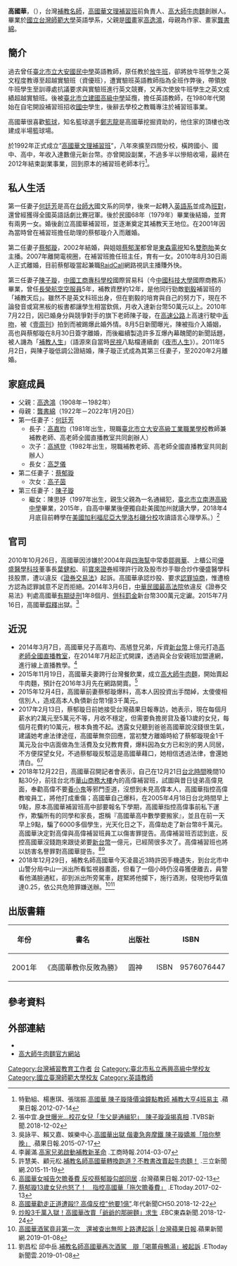 {{Infobox_officeholder
| name = 高國華
| image name =
| width = 
| period =
| sex = 男  
| nationality = {{ROC}}
| date of birth = {{birth date and age|1956|1|23}}
| party = 
| place of birth = {{ROC|臺灣省}}[[臺北市|臺北市]]
| spouse = {{marriage|何廷芳|1979|2002|reason=divorced}}<br>{{marriage|[[蔡郁璇|蔡郁璇]]|2002|2010|reason=divorced}}<br>{{marriage|陳子璇|2011|2020|reason=divorced}}
| parents = [[高逸鴻|高逸鴻]]（父）<br>[[龔書綿|龔書綿]]（母）
| children = 高嘉均（子）<br>[[高馗登|高馗登]]（子）<br>高芝儀（女）<br>高子茵（女）<br>陳思妤（繼女）
| relatives =
| educate = 
*[[國立台灣師範大學|國立台灣師範大學]]英語學系[[學士|學士]]
| past = 
*[[臺北市立大安國民中學|臺北市立大安國民中學]]英語教師
*高國華文理補習班創辦人（1992年－2012年）
*高大師牛肉麵創辦人
| work = 
*高國華教你反敗為勝
}}

'''高國華'''，（{{bd|1956年|1月23日}}），台灣[[補教名師|補教名師]]，[[高國華文理補習班|高國華文理補習班]]前負責人、[[高大師牛肉麵|高大師牛肉麵]]創辦人。畢業於[[國立台灣師範大學|國立台灣師範大學]]英語學系，父親是[[國畫|國畫]]家[[高逸鴻|高逸鴻]]，母親為作家、畫家[[龔書綿|龔書綿]]。

== 簡介 ==
過去曾任[[臺北市立大安國民中學|臺北市立大安國民中學]]英語教師，原任教於[[放牛班|放牛班]]，卻將放牛班學生之英文程度教導至超越實驗班（資優班），遭實驗班英語教師指為全班作弊後，帶領放牛班學生至訓導處抗議要求與實驗班進行英文競賽，又再次使放牛班學生之英文成績超越實驗班。後被[[臺北市立建國高級中學|臺北市立建國高級中學]]延攬，擔任英語教師，在1980年代開始在自宅開設補習班招收[[初級中學|國中]]學生，後辭去學校之教職專注於補習班事業。

高國華很喜歡[[籃球|籃球]]，知名籃球選手[[鄭志龍|鄭志龍]]是高國華挖掘資助的，他住家的頂樓也改建成半場籃球場。

於1992年正式成立“[[高國華文理補習班|高國華文理補習班]]”，八年來擴至四間分校，橫跨國小、國中、高中，年收入達數億元新台幣。亦曾開設副業，不過多半以慘賠收場，最終在2012年結束副業事業，回到原本的補習班老師本行<ref>特勤組、楊惠琪、張瑞振.[https://tw.entertainment.appledaily.com/daily/20120714/34367682/ 高國華 陳子璇降價淪鐘點教師 補教大亨4班易主] {{Wayback|url=https://tw.entertainment.appledaily.com/daily/20120714/34367682/ |date=20180803200952 }}.蘋果日報.2012-07-14</ref>。

==私人生活==

第一任妻子[[何廷芳|何廷芳]]是高在[[台師大|台師大]]國文系的同學，後來一起轉入[[英文系|英語系]]並成為[[班對|班對]]，還曾經獲得全國英語話劇比賽冠軍。後於民國68年（1979年）畢業後結婚，並育有兩男一女。婚後創立高國華補習班，並逐漸奠定其補教天王地位。在2001年因為當時曾在補習班擔任助理的蔡郁璇介入而離婚。

第二任妻子[[蔡郁璇|蔡郁璇]]，2002年結婚，與姐姐[[蔡郁潔|蔡郁潔]]都曾是[[東森電視|東森電視]]知名[[雙胞胎|雙胞胎]]美女主播。2007年離開電視圈，在補習班擔任班主任，育有一女。2010年8月30日兩人正式離婚，目前蔡郁璇當起兼職[[RaidCall|RaidCall]]網路視訊主播賺外快。

第三任妻子[[陳子璇|陳子璇]]，[[中國工商專科學校|中國工商專科學校]]國際貿易科（今[[中國科技大學_(台灣)|中國科技大學]]國際商務系）畢業，曾任[[長榮航空|長榮航空]][[空服員|空服員]]5年，補教資歷約12年，是他同行勁敵[[劉毅|劉毅]]補習班的「補教天后」。雖然不是英文科班出身，但在劉毅的培育與自己的努力下，現在不論發音或寫黑板的板書都讓學生相當欽佩，月收入達新台幣50萬元以上。2010年7月22日，因已婚身分與競爭對手的旗下老師陳子璇，在[[高速公路|高速公路]]上高速行駛中[[舌吻|舌吻]]，被《[[壹週刊_(台灣)|壹周刊]]》拍到而被踢爆此婚外情。8月5日新聞曝光，陳被指介入婚姻，高也與蔡郁璇在8月30日簽字離婚，而後繼續製造許多互爆內幕醜聞的新聞話題，被人譏為「[[補教人生|補教人生]]」（語源來自當時[[民視|民視]]八點檔連續劇《[[夜市人生|夜市人生]]》）。2011年5月2日，與陳子璇低調公證結婚，陳子璇正式成為其第三任妻子，至2020年2月離婚。{{R|陳子璇離婚}}

==家庭成員==
*父親：[[高逸鴻|高逸鴻]]（1908年－1982年）
*母親：[[龔書綿|龔書綿]]（1922年－2022年1月20日）
*第一任妻子：[[何廷芳|何廷芳]]
**長子：[[高嘉均|高嘉均]]（1981年出生，現職[[臺北市立大安高級工業職業學校|臺北市立大安高級工業職業學校]]教師兼補教老師、高老師全國直播教室共同創辦人）
**次子：[[高馗登|高馗登]]（1982年出生，現職補教老師、高老師全國直播教室共同創辦人）
**長女：[[高芝儀|高芝儀]]
*第二任妻子：[[蔡郁璇|蔡郁璇]]
**次女：[[高子茵|高子茵]]
*第三任妻子：[[陳子璇|陳子璇]]
**繼女：陳思妤（1997年出生，親生父親為一名通緝犯，[[臺北市立南港高級中學|臺北市立南港高級中學]]畢業，2015年，自高中畢業後便獨自赴美國加州就讀大學，2018年4月底目前轉學在[[美國|美國]][[加利福尼亞大學洛杉磯分校|加利福尼亞大學洛杉磯分校]]攻讀語言心理學系。）<ref>張中宜.[https://news.tvbs.com.tw/entertainment/1039854 身世曝光…校花女兒「生父是通緝犯」　陳子璇淚揭真相] {{Wayback|url=https://news.tvbs.com.tw/entertainment/1039854 |date=20201226153016 }}.TVBS新聞.2018-12-02</ref>

==官司==
2010年10月26日，高國華因涉嫌於2004年與[[四海幫|四海幫]]中常委[[鄒興華|鄒興華]]、上櫃公司[[優盛醫學科技|優盛醫學科技]]董事長[[葉健和|葉健和]]、前[[寶來證券|寶來證券]]經理許行政及股市炒手聯合炒作優盛醫學科技股票，遭以違反《[[證券交易法|證券交易法]]》起訴。高國華承認炒股、要求[[認罪協商|認罪協商]]，惟遭檢方認為認罪誠意不足而拒絕。2014年3月6日，[[中華民國最高法院|中華民國最高法院]]依違反《證券交易法》判處高國華[[有期徒刑|有期徒刑]]1年8個月、[[併科罰金|併科罰金]]新台幣300萬元定讞。2015年7月16日，高國華[[假釋|假釋]]出獄。<ref>吳詠平、賴又嘉、娛樂中心.[http://www.appledaily.com.tw/appledaily/article/headline/20150717/36670307 高國華出獄 偕妻急奔摩鐵 陳子璇嬌羞「陪你整晚」] {{Wayback|url=http://www.appledaily.com.tw/appledaily/article/headline/20150717/36670307 |date=20160906123120 }}.蘋果日報.2015-07-17</ref>

==近況==
*2014年3月7日，高國華兒子高嘉均、高馗登兄弟，斥資[[新台幣|新台幣]]上億元打造[[高老師全國直播教室|高老師全國直播教室]]，在2014年7月起正式開課，透過與全台安親班加盟連網，進行線上直播教學。<ref>李麗滿.[http://www.chinatimes.com/newspapers/20140307001158-260207 高家兄弟啟動補教新革命] {{Wayback|url=http://www.chinatimes.com/newspapers/20140307001158-260207 |date=20151126042535 }}.工商時報.2014-03-07</ref>
*2015年11月19日，高國華夫妻跨行台灣餐飲業，成立[[高大師牛肉麵|高大師牛肉麵]]，開始賣起牛肉麵，預計在2016年3月先在網路開賣。<ref>許慧美、顧元松.[http://www.setn.com/News.aspx?NewsID=107227 補教名師高國華轉換跑道？不教書改賣起牛肉麵！] {{Wayback|url=http://www.setn.com/News.aspx?NewsID=107227 |date=20201123134923 }}.三立新聞網.2015-11-19</ref>
*2015年12月4日，高國華前妻蔡郁璇爆料，高本人因投資出手闊綽，太傻傻相信別人，造成高本人負債新台幣1億3千萬元。
*2017年2月13日，蔡郁璇日前她接受台灣蘋果日報專訪，她表示，現在每個月薪水約2萬元至5萬元不等，月收不穩定，但需要負擔房貸及養13歲的女兒，每個月花費約10萬元，根本負擔不起。透露女兒聽到爸爸高國華說沒錢很生氣，建議她考慮法律途徑，高國華無奈回應，當初雙方離婚時給了蔡郁璇現金1千萬元及台中店面做為生活費及女兒教育費，爆料因為女方已和別的男人同居，不方便探望女兒，不過蔡郁璇反駁這是高國華藉口，她相信透過法律，會還她清白。<ref>[https://www.youtube.com/watch?v=vM8qXo7ossM 高國華女喊告欠贍養費 反咬蔡郁璇勾郎同居] {{Wayback|url=https://www.youtube.com/watch?v=vM8qXo7ossM |date=20170215021728 }}.台灣蘋果日報.2017-02-13</ref><ref>[http://star.ettoday.net/news/865632 蔡郁璇13歲女兒也怒了！　指控高國華「拖欠贍養費」] {{Wayback|url=http://star.ettoday.net/news/865632 |date=20170214184739 }}.ETtoday.2017-02-13</ref>
*2018年12月22日，高國華召開記者會表示，自己在12月21日[[台北時間|台北時間]]晚間10點30分，前往台北市[[華山商務大樓|華山商務大樓]]內的高偉補習班，試圖與昔日徒弟高偉見面，奉勸高偉不要[[養小鬼|養小鬼]]等邪門歪道，沒想到未見高偉本人，高國華指控高偉教唆員工，將他打成重傷；高國華自己爆料，在2005年4月18日台北時間早上9點，原本高國華補習班高中部要報名下學期，高國華指控高偉事前私下運作，欺騙所有的同學和家長，誑稱『高國華高中數學要搬家』，並且在前一天早上9點，騙了6000多個學生，光天化日之下，高偉劫走了新台幣8千萬元。高國華決定對高偉與高偉補習班員工以傷害罪提告。高偉補習班否認到底，反控高國華沒錢跑來跟徒弟要[[新台幣|新台幣]]一億元，已經鬧很多次了。高偉補習班也將以妨害名譽罪對高國華提告。<ref>[https://www.youtube.com/watch?v=tt_riZk1Idg 高國華勸走正道遭毆!? 高偉反控"他要1億"].年代新聞CH50.2018-12-22</ref><ref>[https://tw.news.yahoo.com/%E7%82%92%E8%82%A13%E5%8D%83%E8%90%AC%E5%85%A5%E7%8D%84-%E9%AB%98%E5%9C%8B%E8%8F%AF%E6%94%B9%E8%B3%A3-%E7%88%BA%E7%88%BA%E7%9A%84%E9%82%A3%E7%A2%97%E9%BA%B5-%E6%B1%82%E7%94%9F-040900893.html 炒股3千萬入獄！高國華改賣「爺爺的那碗麵」求生] {{Wayback|url=https://tw.news.yahoo.com/%E7%82%92%E8%82%A13%E5%8D%83%E8%90%AC%E5%85%A5%E7%8D%84-%E9%AB%98%E5%9C%8B%E8%8F%AF%E6%94%B9%E8%B3%A3-%E7%88%BA%E7%88%BA%E7%9A%84%E9%82%A3%E7%A2%97%E9%BA%B5-%E6%B1%82%E7%94%9F-040900893.html |date=20190409020523 }}.EBC東森新聞.2018-12-24</ref>
*2018年12月29日，補教名師高國華今天凌晨近3時許因手機遺失，到台北市中山警分局中山一派出所看監視器畫面，但看了一個小時仍沒尋獲便離去，員警看他滿臉通紅，卻到派出所旁駕車，趕緊將他攔下，施行酒測，發現他呼氣值達0.25，依公共危險罪嫌送辦。<ref>[https://www.youtube.com/watch?v=MjOdNeBZ5yE 高國華酒駕竟非第一次　還被查出無照上路遭起訴 | 台灣蘋果日報].蘋果新聞網.2019-01-08</ref><ref>劉昌松 邱中岳.[https://www.ettoday.net/news/20190108/1350901.htm 補教名師高國華再次酒駕　辯「喝薑母鴨湯」被起訴] {{Wayback|url=https://www.ettoday.net/news/20190108/1350901.htm |date=20190414080311 }}.ETtoday新聞雲.2019-01-08</ref>

==出版書籍==
{| class="wikitable" 
|- 
!  年份 || 書名 || 出版社 || ISBN
|-
|2001年||《高國華教你反敗為勝》||圓神||ISBN　9576076447
|}

==參考資料==
{{reflist|2|refs=
<ref name="陳子璇離婚">{{cite news | title = 獨家直擊｜補教CP落幕！高國華陳子璇情人節戶政簽字　結束10年婚姻 | url = https://tw.appledaily.com/entertainment/20220214/NTUUXXYSI5HV5DOLJAGDIGHL64/ | work = 台灣蘋果 | date = 2022-02-14 | accessdate = 2022-02-15 | archive-date = 2022-02-15 | archive-url = https://web.archive.org/web/20220215073604/https://tw.appledaily.com/entertainment/20220214/NTUUXXYSI5HV5DOLJAGDIGHL64/ | dead-url = no }}</ref>
}}

==外部連結==
*{{Facebook|100030050182583}}
*[https://mastergao888.com/ 高大師牛肉麵官方網站]

[[Category:台灣補習教育工作者|Category:台灣補習教育工作者]]
[[Category:高姓|台]]
[[Category:臺北市私立再興高級中學校友|Category:臺北市私立再興高級中學校友]]
[[Category:國立臺灣師範大學校友|Category:國立臺灣師範大學校友]]
[[Category:英語教師|Category:英語教師]]